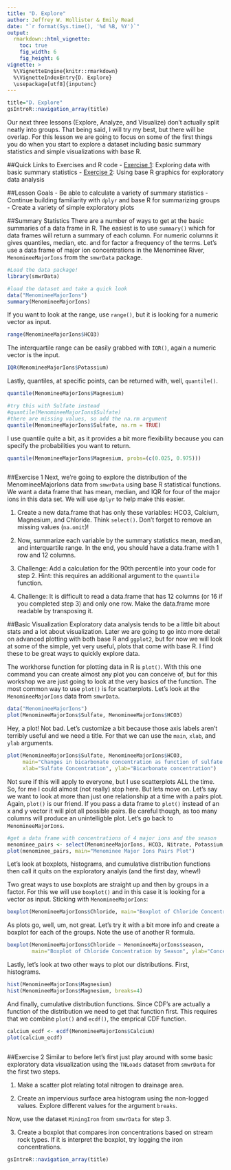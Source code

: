 ```yaml
---
title: "D. Explore"
author: Jeffrey W. Hollister & Emily Read
date: "`r format(Sys.time(), '%d %B, %Y')`"
output: 
  rmarkdown::html_vignette:
    toc: true
    fig_width: 6
    fig_height: 6
vignette: >
  %\VignetteEngine{knitr::rmarkdown}
  %\VignetteIndexEntry{D. Explore}
  \usepackage[utf8]{inputenc}
---
```


```r
title="D. Explore"
gsIntroR::navigation_array(title)
```


Our next three lessons (Explore, Analyze, and Visualize) don't actually split neatly into groups.  That being said, I will try my best, but there will be overlap.  For this lesson we are going to focus on some of the first things you do when you start to explore a dataset including basic summary statistics and simple visualizations with base R.

##Quick Links to Exercises and R code
- [Exercise 1](#exercise-1): Exploring data with basic summary statistics
- [Exercise 2](#exercise-2): Using base R graphics for exploratory data analysis 

##Lesson Goals
- Be able to calculate a variety of summary statistics
- Continue building familiarity with `dplyr` and base R for summarizing groups
- Create a variety of simple exploratory plots

##Summary Statistics
There are a number of ways to get at the basic summaries of a data frame in R.  The easiest is to use `summary()` which for data frames will return a summary of each column.  For numeric columns it gives quantiles, median, etc. and for factor a frequency of the terms.  Let's use a data frame of major ion concentrations in the Menominee River, `MenomineeMajorIons` from the `smwrData` package.

```r
#Load the data package!
library(smwrData)

#load the dataset and take a quick look
data("MenomineeMajorIons")
summary(MenomineeMajorIons)
```

If you want to look at the range, use `range()`, but it is looking for a numeric vector as input.

```r
range(MenomineeMajorIons$HCO3)
```

The interquartile range can be easily grabbed with `IQR()`, again a numeric vector is the input.

```r
IQR(MenomineeMajorIons$Potassium)
```

Lastly, quantiles, at specific points, can be returned with, well, `quantile()`.

```r
quantile(MenomineeMajorIons$Magnesium)

#try this with Sulfate instead 
#quantile(MenomineeMajorIons$Sulfate)
#there are missing values, so add the na.rm argument
quantile(MenomineeMajorIons$Sulfate, na.rm = TRUE)
```

I use quantile quite a bit, as it provides a bit more flexibility because you can specify the probabilities you want to return.

```r
quantile(MenomineeMajorIons$Magnesium, probs=(c(0.025, 0.975)))
```

```r
```

##Exercise 1
Next, we're going to explore the distribution of the MenomineeMajorIons data from `smwrData` using base R statistical functions. We want a data frame that has mean, median, and IQR for four of the major ions in this data set. We will use `dplyr` to help make this easier. 

1. Create a new data.frame that has only these variables: HCO3, Calcium, Magnesium, and Chloride. Think `select()`. Don't forget to remove an missing values (`na.omit`)!

2. Now, summarize each variable by the summary statistics mean, median, and interquartile range. In the end, you should have a data.frame with 1 row and 12 columns. 

3. Challenge: Add a calculation for the 90th percentile into your code for step 2. Hint: this requires an additional argument to the `quantile` function.

4. Challenge: It is difficult to read a data.frame that has 12 columns (or 16 if you completed step 3) and only one row. Make the data.frame more readable by transposing it. 


##Basic Visualization
Exploratory data analysis tends to be a little bit about stats and a lot about visualization.  Later we are going to go into more detail on advanced plotting with both base R and `ggplot2`, but for now we will look at some of the simple, yet very useful, plots that come with base R. I find these to be great ways to quickly explore data.  

The workhorse function for plotting data in R is `plot()`.  With this one command you can create almost any plot you can conceive of, but for this workshop we are just going to look at the very basics of the function.  The most common way to use `plot()` is for scatterplots.  Let's look at the `MenomineeMajorIons` data from `smwrData`.

```r
data("MenomineeMajorIons")
plot(MenomineeMajorIons$Sulfate, MenomineeMajorIons$HCO3)
```

Hey, a plot! Not bad. Let's customize a bit because those axis labels aren't terribly useful and we need a title. For that we can use the `main`, `xlab`, and `ylab` arguments.

```r
plot(MenomineeMajorIons$Sulfate, MenomineeMajorIons$HCO3,
     main="Changes in bicarbonate concentration as function of sulfate concentration",
     xlab="Sulfate Concentration", ylab="Bicarbonate concentration")
```

Not sure if this will apply to everyone, but I use scatterplots ALL the time.  So, for me I could almost (not really) stop here.  But lets move on.  Let's say we want to look at more than just one relationship at a time with a pairs plot.  Again, `plot()` is our friend.  If you pass a data frame to `plot()` instead of an x and y vector it will plot all possible pairs.  Be careful though, as too many columns will produce an unintelligble plot.  Let's go back to `MenomineeMajorIons`.

```r
#get a data frame with concentrations of 4 major ions and the season
menominee_pairs <- select(MenomineeMajorIons, HCO3, Nitrate, Potassium, Sulfate, season)
plot(menominee_pairs, main="Menominee Major Ions Pairs Plot")
```

Let's look at boxplots, histograms, and cumulative distribution functions then call it quits on the exploratory analyis (and the first day, whew!)

Two great ways to use boxplots are straight up and then by groups in a factor. For this we will use `boxplot()` and in this case it is looking for a vector as input. Sticking with `MenomineeMajorIons`:

```r
boxplot(MenomineeMajorIons$Chloride, main="Boxplot of Chloride Concentration", ylab="Concentration")
```

As plots go, well, um, not great.  Let's try it with a bit more info and create a boxplot for each of the groups. Note the use of another R formula.

```r
boxplot(MenomineeMajorIons$Chloride ~ MenomineeMajorIons$season, 
        main="Boxplot of Chloride Concentration by Season", ylab="Concentration")
```

Lastly, let's look at two other ways to plot our distributions.  First, histograms.

```r
hist(MenomineeMajorIons$Magnesium)
hist(MenomineeMajorIons$Magnesium, breaks=4)
```

And finally, cumulative distribution functions.  Since CDF's are actually a function of the distribution we need to get that function first.  This requires that we combine `plot()` and `ecdf()`, the emprical CDF function.

```r
calcium_ecdf <- ecdf(MenomineeMajorIons$Calcium)
plot(calcium_ecdf)
```

```r
```

##Exercise 2
Similar to before let's first just play around with some basic exploratory data visualization using the `TNLoads` dataset from `smwrData` for the first two steps.

1. Make a scatter plot relating total nitrogen to drainage area. 

2. Create an impervious surface area histogram using the non-logged values. Explore different values for the argument `breaks`. 

Now, use the dataset `MiningIron` from `smwrData` for step 3. 

3. Create a boxplot that compares iron concentrations based on stream rock types. If it is interpret the boxplot, try logging the iron concentrations.


```r
gsIntroR::navigation_array(title)
```

